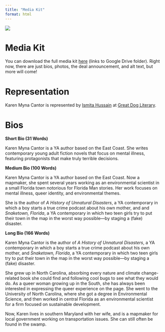 ```yaml
---
title: "Media Kit"
format: html
---
```


::: column-screen
![](./images/banner.jpg)
:::

# Media Kit

You can download the full media kit [here](https://drive.google.com/drive/folders/1f8rg97hbZ2Csq3GImJCO6FLXYWGSxoHM?usp=sharing) (links to Google Drive folder). Right now, there are just bios, photos, the deal announcement, and alt text, but more will come!

# Representation

Karen Myna Cantor is represented by [Ismita Hussain](https://ismitahussain.com/) at [Great Dog Literary](https://greatdogliterary.com/).

# Bios

**Short Bio (31 Words)**

Karen Myna Cantor is a YA author based on the East Coast. She writes contemporary young adult fiction novels that focus on mental illness, featuring protagonists that make truly terrible decisions.

**Medium Bio (100 Words)**

Karen Myna Cantor is a YA author based on the East Coast. Now a mapmaker, she spent several years working as an environmental scientist in a small Florida town notorious for Florida Man stories. Her work focuses on mental illness, queer identity, and environmental themes.

She is the author of *A History of Unnatural Disasters*, a YA contemporary in which a boy starts a true crime podcast about his own mother, and and *Snaketown, Florida*, a YA contemporary in which two teen girls try to put their town in the map in the worst way possible—by staging a (fake) disaster.

**Long Bio (166 Words)**

Karen Myna Cantor is the author of *A History of Unnatural Disasters*, a YA contemporary in which a boy starts a true crime podcast about his own mother, and *Snaketown, Florida*, a YA contemporary in which two teen girls try to put their town in the map in the worst way possible—by staging a (fake) disaster.

She grew up in North Carolina, absorbing every nature and climate change-related book she could find and following cool bugs to see what they would do. As a queer woman growing up in the South, she has always been interested in expressing the queer experience on the page. She went to the University of North Carolina, where she got a degree in Environmental Science, and then worked in central Florida as an environmental scientist for a firm focused on sustainable development.

Now, Karen lives in southern Maryland with her wife, and is a mapmaker for local government working on transportation issues. She can still often be found in the swamp.
